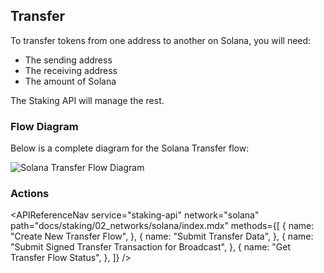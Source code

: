 
## Transfer

To transfer tokens from one address to another on Solana, you will need:

- The sending address
- The receiving address
- The amount of Solana

The Staking API will manage the rest.

### Flow Diagram

Below is a complete diagram for the Solana Transfer flow:

<img src={img1} alt="Solana Transfer Flow Diagram" className="inline-image" />

### Actions

<APIReferenceNav
  service="staking-api"
  network="solana"
  path="docs/staking/02_networks/solana/index.mdx"
  methods={[
    {
      name: "Create New Transfer Flow",
    },
    {
      name: "Submit Transfer Data",
    },
    {
      name: "Submit Signed Transfer Transaction for Broadcast",
    },
    {
      name: "Get Transfer Flow Status",
    },
  ]}
/>
